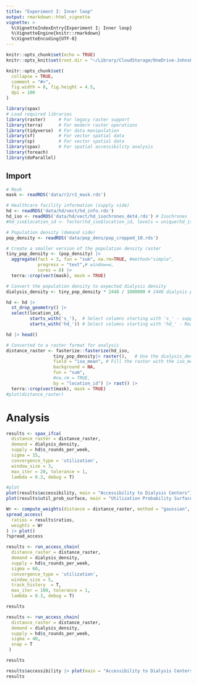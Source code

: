 ```yaml
---
title: "Experiment I: Inner loop"
output: rmarkdown::html_vignette
vignette: >
  %\VignetteIndexEntry{Experiment I: Inner loop}
  %\VignetteEngine{knitr::rmarkdown}
  %\VignetteEncoding{UTF-8}
---
```


```r
knitr::opts_chunk$set(echo = TRUE)
knitr::opts_knit$set(root.dir = "~/Library/CloudStorage/OneDrive-JohnsHopkins/Education/thesis/R/ESRD")

knitr::opts_chunk$set(
  collapse = TRUE,
  comment = "#>",
  fig.width = 8, fig.height = 4.5,
  dpi = 100
)
```

```r
library(spax)
# Load required libraries
library(raster)     # For legacy raster support
library(terra)      # For modern raster operations
library(tidyverse)  # For data manipulation
library(sf)         # For vector spatial data
library(sp)         # For vector spatial data
library(spax)       # For spatial accessibility analysis
library(foreach)
library(doParallel)
```
## Import

```r
# Mask
mask <- readRDS('data/r2/r2_mask.rds')

# Healthcare facility information (supply side)
hd <- readRDS('data/hd/vect/hd_info.rds')         
hd_iso <- readRDS('data/hd/vect/hd_isochrones_det4.rds') # Isochrones
#hd_iso$location_id <- factor(hd_iso$location_id, levels = unique(hd_iso$location_id))

# Population density (demand side)
pop_density <- readRDS('data/pop_dens/pop_cropped_10.rds')
```

```r
# Create a smaller version of the population density raster
tiny_pop_density <- (pop_density) |> 
  aggregate(fact = 3, fun = "sum", na.rm=TRUE, #method="simple", 
            progress = "text",# window=w,
            cores = 8) |> 
  terra::crop(vect(mask), mask = TRUE) 

# Convert the population density to expected dialysis density
dialysis_density <- tiny_pop_density * 2448 / 1000000 # 2448 dialysis patients per million populations
```


```r
hd <- hd |> 
  st_drop_geometry() |>
  select(location_id, 
         starts_with('s_'),  # Select columns starting with 's_' - supply indicators
         starts_with('hd_')) # Select columns starting with 'hd_' - Realized demand indicators

hd |> head()
```

```r
# Converted to a raster format for analysis
distance_raster <- fasterize::fasterize(hd_iso, 
                  tiny_pop_density|> raster(),   # Use the dialysis_density raster as a template
                  field = "iso_mean", # Fill the raster with the iso_mean values
                  background = NA,
                  fun = "sum",
                  #na.rm = TRUE,
                  by = "location_id") |> rast() |>
  terra::crop(vect(mask), mask = TRUE)
#plot(distance_raster)
```

# Analysis
```r
results <- spax_ifca(
  distance_raster = distance_raster, 
  demand = dialysis_density, 
  supply = hd$s_rounds_per_week, 
  sigma = 15,
  convergence_type = 'utilization',
  window_size = 3,
  max_iter = 20, tolerance = 1, 
  lambda = 0.3, debug = T)

```

```r
#plot
plot(results$accessibility, main = "Accessibility to Dialysis Centers")
plot(results$util_prob_surface, main = "Utilization Probability Surface")
```

```r
Wr <- compute_weights(distance = distance_raster, method = "gaussian", sigma = 45)
spread_access(
  ratios = results$ratios,
  weights = Wr
) |> plot()
?spread_access


```

```r
results <- run_access_chain(
  distance_raster = distance_raster, 
  demand = dialysis_density, 
  supply = hd$s_rounds_per_week, 
  sigma = 60,
  convergence_type = 'utilization',
  window_size = 5,
  track_history  = T,
  max_iter = 100, tolerance = 1, 
  lambda = 0.3, debug = T) 

results
```


```r
results <- run_access_chain(
  distance_raster = distance_raster, 
  demand = dialysis_density, 
  supply = hd$s_rounds_per_week, 
  sigma = 40,
  snap = T
 ) 

results
```

```r
results$accessibility |> plot(main = "Accessibility to Dialysis Centers")
results
```

